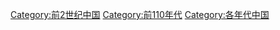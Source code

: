 [[Category:前2世纪中国|Category:前2世纪中国]]
[[Category:前110年代|Category:前110年代]]
[[Category:各年代中国|Category:各年代中国]]